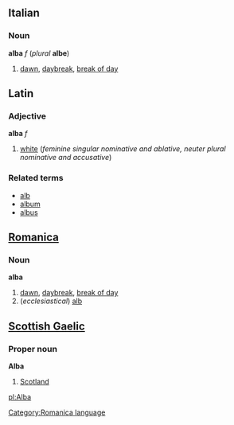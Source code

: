 ==Italian==
===Noun===
'''alba''' ''f'' (''plural'' '''albe''')

#[[dawn]], [[daybreak]], [[break of day]]

==Latin==
===Adjective===
'''alba''' ''f''

#[[white]] (''feminine singular nominative and ablative, neuter plural nominative and accusative'')

===Related terms===
*[[alb]]
*[[album]]
*[[albus]]

==[[Romanica]]==
[[Category:Romanica language]]
===Noun===
'''alba'''

# [[dawn]], [[daybreak]], [[break of day]]
# (''ecclesiastical'') [[alb]]

==[[Scottish Gaelic]]==
===Proper noun===
'''Alba'''

#[[Scotland]]

[[pl:Alba]]